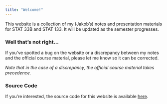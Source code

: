 ```yaml
---
title: "Welcome!"
---
```


This website is a collection of my (Jakob's) notes and presentation materials for STAT 33B and STAT 133. It will be updated as the semester progresses.

### Well that's not right...

If you've spotted a bug on the website or a discrepancy between my notes and the official course 
material, please let me know so it can be corrected.

_Note that in the case of a discrepancy, the official course material takes precedence._

### Source Code

If you're interested, the source code for this website is available [here](https://github.com/red-robby/red-robby.github.io).
